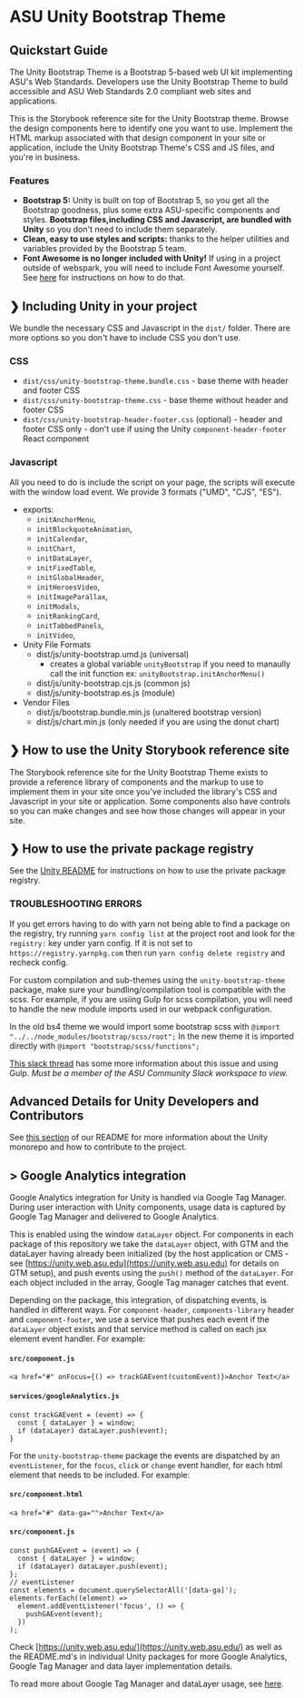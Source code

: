 
<Meta title="Get Started/Get Started" />

# ASU Unity Bootstrap Theme
## Quickstart Guide

The Unity Bootstrap Theme is a Bootstrap 5-based web UI kit implementing ASU's Web Standards. Developers use the Unity Bootstrap Theme to build accessible and ASU Web Standards 2.0 compliant web sites and applications.

This is the Storybook reference site for the Unity Bootstrap theme. Browse the design components here to identify one you want to use. Implement the HTML markup associated with that design component in your site or application, include the Unity Bootstrap Theme's CSS and JS files, and you're in business.

### Features

- **Bootstrap 5:** Unity is built on top of Bootstrap 5, so you get all the Bootstrap goodness, plus some extra ASU-specific components and styles. **Bootstrap files,including CSS and Javascript, are bundled with Unity** so you don't need to include them separately.
- **Clean, easy to use styles and scripts:** thanks to the helper utilities and variables provided by the Bootstrap 5 team.
- **Font Awesome is no longer included with Unity!** If using in a project outside of webspark, you will need to include Font Awesome yourself. See [here](https://fontawesome.com/start) for instructions on how to do that.

## ❯ Including Unity in your project

We bundle the necessary CSS and Javascript in the `dist/` folder. There are more options so you don't have to include CSS you don't use.
### CSS
* `dist/css/unity-bootstrap-theme.bundle.css` - base theme with header and footer CSS
* `dist/css/unity-bootstrap-theme.css` - base theme without header and footer CSS
* `dist/css/unity-bootstrap-header-footer.css` (optional) - header and footer CSS only - don't use if using the Unity `component-header-footer` React component

### Javascript
All you need to do is include the script on your page, the scripts will execute with the window load event.
We provide 3 formats ("UMD", "CJS", "ES").
* exports:
  * `initAnchorMenu`,
  * `initBlockquoteAnimation`,
  * `initCalendar`,
  * `initChart`,
  * `initDataLayer`,
  * `initFixedTable`,
  * `initGlobalHeader`,
  * `initHeroesVideo`,
  * `initImageParallax`,
  * `initModals`,
  * `initRankingCard`,
  * `initTabbedPanels`,
  * `initVideo`,
* Unity File Formats
  * dist/js/unity-bootstrap.umd.js (universal)
    * creates a global variable `unityBootstrap` if you need to manaully call the init function ex: `unityBootstrap.initAnchorMenu()`
  * dist/js/unity-bootstrap.cjs.js (common js)
  * dist/js/unity-bootstrap.es.js (module)
* Vendor Files
  * dist/js/bootstrap.bundle.min.js (unaltered bootstrap version)
  * dist/js/chart.min.js (only needed if you are using the donut chart)

## ❯ How to  use the Unity Storybook reference site

The Storybook reference site for the Unity Bootstrap Theme exists to provide a reference library of components and the markup to use to implement them in your site once you've included the library's CSS and Javascript in your site or application.
Some components also have controls so you can make changes and see how those changes will appear in your site.

## ❯ How to use the private package registry

See the [Unity README](https://github.com/ASU/asu-unity-stack?tab=readme-ov-file#how-to-use-the-private-package-registry) for instructions on how to use the private package registry.

### TROUBLESHOOTING ERRORS

If you get errors having to do with yarn not being able to find a package on the registry, try running ```yarn config list``` at the project root and look for the ```registry:``` key under yarn config. If it is not set to ```https://registry.yarnpkg.com``` then run ```yarn config delete registry``` and recheck config.

For custom compilation and sub-themes using the `unity-bootstrap-theme` package, make sure your bundling/compilation tool is compatible with the scss. For example, if you are usiing Gulp for scss compilation, you will need to handle the new module imports used in our webpack configuration.

In the old bs4 theme we would import some bootstrap scss with `@import "../../node_modules/bootstrap/scss/root";`
In the new theme it is imported directly with  `@import "bootstrap/scss/functions";`

[This slack thread](https://asu-tech.slack.com/archives/C01ABUVU8LQ/p1695234506292239) has some more information about this issue and using Gulp. *Must be a member of the ASU Community Slack workspace to view.*


## Advanced Details for Unity Developers and Contributors

See [this section](https://github.com/ASU/asu-unity-stack#advanced-details-for-unity-developers-and-contributors) of our README for more information about the Unity monorepo and how to contribute to the project.

## > Google Analytics integration

Google Analytics integration for Unity is handled via Google Tag Manager. During user interaction with Unity components, usage data is captured by Google Tag Manager and delivered to Google Analytics.

This is enabled using the window `dataLayer` object. For components in each package of this repository we take the `dataLayer` object, with GTM and the dataLayer having already been initialized (by the host application or CMS - see [https://unity.web.asu.edu](https://unity.web.asu.edu) for details on GTM setup), and push events using the `push()` method of the `dataLayer`. For each object included in the array, Google Tag manager catches that event.

Depending on the package, this integration, of dispatching events, is handled in different ways. For `component-header`, `components-library` header and `component-footer`, we use a service that pushes each event if the `dataLayer` object exists and that service method is called on each jsx element event handler. For example:

#### **`src/component.js`**
```JS
<a href="#" onFocus={() => trackGAEvent(customEvent)}>Anchor Text</a>
```
#### **`services/googleAnalytics.js`**
```JS
const trackGAEvent = (event) => {
  const { dataLayer } = window;
  if (dataLayer) dataLayer.push(event);
}
```

For the `unity-bootstrap-theme` package the events are dispatched by an `eventListener`, for the `focus`, `click` or `change` event handler, for each html element that needs to be included. For example:

#### **`src/component.html`**
```JS
<a href="#" data-ga="">Anchor Text</a>
```
#### **`src/component.js`**
```JS
const pushGAEvent = (event) => {
  const { dataLayer } = window;
  if (dataLayer) dataLayer.push(event);
};
// eventListener
const elements = document.querySelectorAll('[data-ga]');
elements.forEach((element) =>
  element.addEventListener('focus', () => {
    pushGAEvent(event);
  })
);
```
Check [https://unity.web.asu.edu/](https://unity.web.asu.edu/) as well as the README.md's in individual Unity packages for more Google Analytics, Google Tag Manager and data layer implementation details.

To read more about Google Tag Manager and dataLayer usage, see [here](https://developers.google.com/tag-platform/tag-manager/datalayer).
